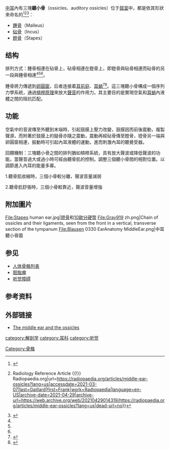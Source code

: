 {{medical}}
{{Infobox bone
| Name        = 聽小骨<br>{{small|Ossicles}}
| Latin       = Ossicula auditus,<br /> ossicula auditoria
| Image       =
| Caption     = Auditory ossicles: [[Malleus|Malleus]], [[incus|incus]] and [[stapes|stapes]]
| Width       = 300
| Image2      = 
| Caption2    =
<!-- | GraySubject = 231
| GrayPage    = 1044
| MeshName    = Ear+Ossicles
| MeshNumber  = A09.246.397.247
| Dorlands    = six/000076265
| DorlandsID  = Ossicles
| FMA         = 52750 -->
}}
{{Ear series|expanded=Middle}}
[[中耳|中耳]]內有三塊'''聽小骨'''（ossicles、auditory ossicles）位于[[鼓室|鼓室]]中，都是依其形狀來命名的<ref name=":0">{{Cite web|title=Auditory Ossicle - an overview|url=https://www.sciencedirect.com/topics/medicine-and-dentistry/auditory-ossicle|accessdate=2021-03-07|work=|publisher=Science Direct|language=en}}</ref><ref name=":1">{{Cite web|title=Middle ear ossicles {{!}} Radiology Reference Article {{!}} Radiopaedia.org|url=https://radiopaedia.org/articles/middle-ear-ossicles?lang=us|accessdate=2021-03-07|last=Gaillard|first=Frank|work=Radiopaedia|language=en-US|archive-date=2021-04-29|archive-url=https://web.archive.org/web/20210429014319/https://radiopaedia.org/articles/middle-ear-ossicles?lang=us|dead-url=no}}</ref><ref name=":2">{{Cite web|title=The Ossicles and Their Function|url=http://hyperphysics.phy-astr.gsu.edu/hbase/Sound/oss.html|accessdate=2021-03-07|work=hyperphysics.phy-astr.gsu.edu|archive-date=2021-01-26|archive-url=https://web.archive.org/web/20210126100250/http://hyperphysics.phy-astr.gsu.edu/hbase/Sound/oss.html|dead-url=no}}</ref>：
*[[錘骨|錘骨]]（Malleus）
*[[砧骨|砧骨]]（Incus）
*[[鐙骨|鐙骨]]（Stapes）

== 结构 ==
排列方式：錘骨相連在砧骨上，砧骨相連在鐙骨上，即鐙骨與砧骨相連而砧骨的另一段與錘骨相連<ref name=":0" /><ref name=":1" /><ref name=":2" />。

錘骨將力傳遞到[[卵圓窗|卵圓窗]]，后者连接着[[耳前庭|耳前庭]]、[[耳蝸|耳蝸]]<ref>{{Cite web|title=Stapediovestibular joint|url=https://radiopaedia.org/articles/stapediovestibular-joint?lang=us|accessdate=2021-03-01|last=Bell|first=Daniel J.|work=Radiopaedia|language=en-US|archive-date=2021-04-28|archive-url=https://web.archive.org/web/20210428215212/https://radiopaedia.org/articles/stapediovestibular-joint?lang=us|dead-url=no}}</ref><ref>{{Cite web|title=Oval window|url=https://radiopaedia.org/articles/oval-window?lang=us|accessdate=2021-03-01|last=Bell|first=Daniel J.|work=Radiopaedia|language=en-US|archive-date=2021-04-29|archive-url=https://web.archive.org/web/20210429011238/https://radiopaedia.org/articles/oval-window?lang=us|dead-url=no}}</ref>。這三塊聽小骨構成一個序列力學系統，通過[[槓桿原理|槓桿原理]]來放大[[聲音|聲音]]的作用力。其主要目的是實現空氣和[[耳蝸|耳蝸]]內液體之間的阻抗匹配。

== 功能 ==
空氣中的音波傳至外聽到末端時，引起鼓膜上壓力改變，鼓膜因而前後震動，複製聲源，而附著於鼓膜上的鎚骨亦隨之震動，震動再經砧骨傳至鐙骨，镫骨另一端與卵圓窗相連，振動時可引起內耳液體的運動，進而刺激內耳的聽覺受器。

回饋機制：三塊聽小骨之間的排列猶如槓桿系統，具有放大聲波或降低聲波的功能。當聲音過大或過小時可經由聽骨肌的控制。調整三個聽小骨間的相對位置。以調節進入內耳的能量多寡。

1.聽骨肌收縮時，三個小骨較分離，聲波音量減弱

2.聽骨肌舒張時，三個小骨較靠近，聲波音量增強

==附加圖片==
<gallery>
File:Stapes human ear.jpg|[[镫骨|镫骨]]和[[10歐分硬幣|10歐分硬幣]]
File:Gray919 zh.png|Chain of ossicles and their ligaments, seen from the front in a vertical, transverse section of the tympanum
File:Blausen 0330 EarAnatomy MiddleEar.png|中耳聽小骨圖
</gallery>

== 参见==
{{Commons category|Ossicles}}
* [[人体骨骼列表|人体骨骼列表]]
*[[胆脂瘤|胆脂瘤]]
*[[听觉障碍|听觉障碍]]

== 参考资料 ==
{{reflist|2}}

==外部链接==
* [http://audilab.bmed.mcgill.ca/~daren/3Dear/mid1.html The middle ear and the ossicles]{{Wayback|url=http://audilab.bmed.mcgill.ca/~daren/3Dear/mid1.html |date=20051227153404 }}

{{人體系統與器官|state=collapsed}}
{{HumanBones}}

{{Authority control}}
[[Category:骨骼|Category:骨骼]]
[[category:解剖学|category:解剖学]]
[[category:耳科|category:耳科]]
[[category:听觉|category:听觉]]